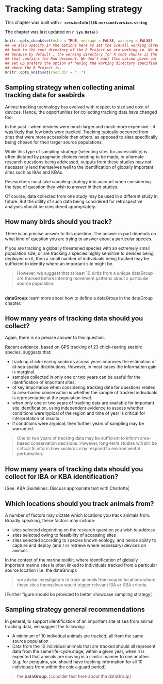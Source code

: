 # Tracking data: Sampling strategy

This chapter was built with **`r sessionInfo()$R.version$version.string`**\

The chapter was last updated on **`r Sys.Date()`** <br>

<!--- In the code chunk below, we specify include = F, so that we will run the chunk but not include the chunk in the final document. We set a global argument in the code chunk of echo = T, so that in later code chunks, the code will be displayed in the RMarkdown document -->

```r
knitr::opts_chunk$set(echo = TRUE, message = FALSE, warning = FALSE)
## we also specify in the options here to set the overall working directory
## back to the root directory of the R Project we are working in. We do this
## because by default , the working directory for R code chunks is the directory 
## that contains the Rmd document. We don't want this option given our file
## set up prefers the option of having the working directory specified as that
## where the R Project is.
knitr::opts_knit$set(root.dir = "..")
```

## Sampling strategy when collecting animal tracking data for seabirds

Animal tracking technology has evolved with respect to size and cost of devices. Hence, the opportunities for collecting tracking data have changed too.

In the past - when devices were much larger and much more expensive - it was likely that few birds were tracked. Tracking typically occurred from sites that were more accessible than others, as opposed to sites specifically being chosen for their larger source populations.

While this type of sampling strategy (selecting sites for accessibility) is often dictated by pragmatic choices needing to be made, or alternate research questions being addressed, outputs from these studies may not necessarily lend themselves well to the identification of globally important sites such as IBAs and KBAs.

Researchers must take sampling strategy into account when considering the type of question they wish to answer in their studies.

Of course, data collected from one study may be used in a different study in future. But the utility of such data being considered for retrospective analyses should be considered appropriately.

## How many birds should you track?

There is no precise answer to this question. The answer in part depends on what kind of question you are trying to answer about a particular species.

If you are tracking a globally threatened species with an extremely small population size, or are tracking a species highly sensitive to devices being deployed on it, then a small number of individuals being tracked may be sufficient to identify where an important site might be.

> However, we suggest that at least 10 birds from a unique dataGroup are tracked before inferring movement patterns about a particular source population.

<!--- using <br> to add a space below the block quotes text before this dataGroup text. -->

<br> **dataGroup**: learn more about how to define a dataGroup in the dataGroup chapter.

## How many years of tracking data should you collect?

Again, there is no precise answer to this question.

Recent evidence, based on GPS tracking of 23 chick-rearing seabird species, suggests that:

-   tracking chick-rearing seabirds across years improves the estimation of at-sea spatial distributions. However, in most cases the information gain is marginal.
-   samples collected in only one or two years can be useful for the identification of important sites.
-   of key importance when considering tracking data for questions related to area-based conservation is whether the sample of tracked individuals is representative at the population level.
-   when only one or two years of tracking data are available for important site identification, using independent evidence to assess whether conditions were typical of the region and time of year is critical for interpretation of results.
-   if conditions were atypical, then further years of sampling may be warranted.

> One to two years of tracking data may be sufficient to inform area-based conservation decisions. However, long-term studies will still be critical to inform how seabirds may respond to envrionmental perturbation.

## How many years of tracking data should you collect for IBA or KBA identification?

[See: KBA Guidelines. Discuss appropriate text with Charlotte]

## Which locations should you track animals from?

A number of factors may dictate which locations you track animals from. Broadly speaking, these factors may include:

-   sites selected depending on the research question you wish to address
-   sites selected owing to feasibility of accessing sites
-   sites selected according to species known ecology, and hence ability to capture and deploy (and / or retrieve where necessary) devices on animals

In the context of the marine toolkit, where identification of globally important marine sites is often linked to individuals tracked from a particular source location (i.e. the dataGroup):

> we advise investigators to track animals from source locations where those sites themselves would trigger relevant IBA or KBA criteria.

[Further figure should be provided to better showcase sampling strategy]

## Sampling strategy general recommendations

In general, to support identification of an important site at sea from animal tracking data, we suggest the following:

-   A minimum of 10 individual animals are tracked; all from the same source population
-   Data from the 10 individual animals that are tracked should all represent data from the same life-cycle stage, within a given year, when it is expected that animals are moving in a similar manner to one another. (e.g. for penguins, you should have tracking information for all 10 individuals from within the chick-guard period)

> the **dataGroup**: [consider text here about the dataGroup]
